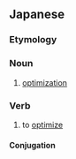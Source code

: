 ==Japanese==
{{ja-kanjitab|こう|りつ|か|yomi=o}}

===Etymology===
{{suffix|効率|化|t1=efficiency|t2=making|lang=ja|sort=こうりつか}}

===Noun===
{{ja-noun|こうりつか|kyu=效率化}}

# [[optimization]]

===Verb===
{{ja-verb-suru|こうりつか|kyu=效率化}}

# to [[optimize]]

====Conjugation====
{{ja-suru|こうりつか}}